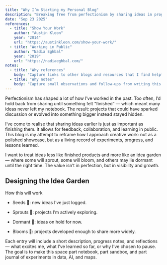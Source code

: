 ```yaml
---
title: "Why I’m Starting my Personal Blog"
description: "Breaking free from perfectionism by sharing ideas in progress."
date: "Sep 23 2025"
references:
  - title: "Show Your Work"
    author: "Austin Kleon"  
    year: "2014"
    url: "https://austinkleon.com/show-your-work/"
  - title: "Working in Public"
    author: "Nadia Eghbal"
    year: "2019"
    url: "https://nadiaeghbal.com/"
notes:
  - title: "Why references"
    body: "Capture links to other blogs and resources that I find helpful."
  - title: "Why notes"
    body: "Capture small observations and follow-ups from writing this post."
---
```

Perfectionism has shaped a lot of how I’ve worked in the past. Too often, I’d hold back from sharing until something felt “finished” — which meant many ideas never left my notebook. The result: projects that could have sparked discussion or evolved into something bigger instead stayed hidden.

I’ve come to realise that sharing ideas earlier is just as important as finishing them. It allows for feedback, collaboration, and learning in public. This blog is my attempt to reframe how I approach creative work: not as a polished showcase, but as a living record of experiments, progress, and lessons learned. 

I want to treat ideas less like finished products and more like an idea garden — where some will sprout, some will bloom, and others may lie dormant until the right time. The value isn’t in perfection, but in visibility and growth.

## Designing the Idea Garden


How this will work

- Seeds 🌱: new ideas I’ve just logged.

- Sprouts 🌿: projects I’m actively exploring.

- Dormant 🍂: ideas on hold for now.

- Blooms 🌸: projects developed enough to share more widely.

Each entry will include a short description, progress notes, and reflections — what excites me, what I’ve learned so far, or why I’ve chosen to pause. The goal is to make this space part notebook, part sandbox, and part journal of experiments in data, AI, and maps.


